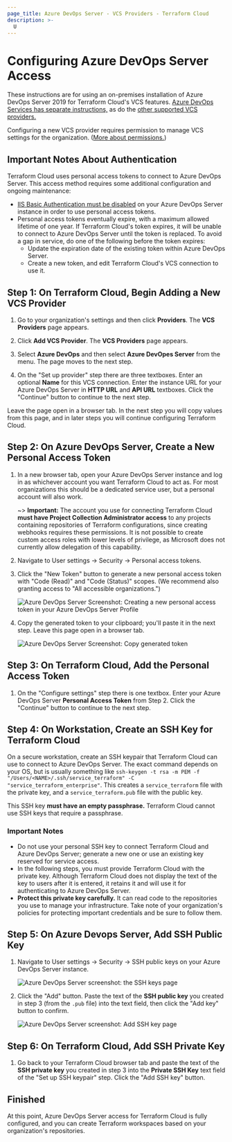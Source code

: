 ```yaml
---
page_title: Azure DevOps Server - VCS Providers - Terraform Cloud
description: >-
  U
---
```


# Configuring Azure DevOps Server Access

These instructions are for using an on-premises installation of Azure DevOps Server 2019 for Terraform Cloud's VCS features. [Azure DevOps Services has separate instructions,](/cloud-docs/vcs/azure-devops-services) as do the [other supported VCS providers.](/cloud-docs/vcs)

Configuring a new VCS provider requires permission to manage VCS settings for the organization. ([More about permissions.](/cloud-docs/users-teams-organizations/permissions))

[permissions-citation]: #intentionally-unused---keep-for-maintainers

## Important Notes About Authentication

Terraform Cloud uses personal access tokens to connect to Azure DevOps Server. This access method requires some additional configuration and ongoing maintenance:

- [IIS Basic Authentication must be disabled](https://docs.microsoft.com/en-us/azure/devops/integrate/get-started/authentication/iis-basic-auth?view=azure-devops) on your Azure DevOps Server instance in order to use personal access tokens.
- Personal access tokens eventually expire, with a maximum allowed lifetime of one year. If Terraform Cloud's token expires, it will be unable to connect to Azure DevOps Server until the token is replaced. To avoid a gap in service, do one of the following before the token expires:
  - Update the expiration date of the existing token within Azure DevOps Server.
  - Create a new token, and edit Terraform Cloud's VCS connection to use it.

## Step 1: On Terraform Cloud, Begin Adding a New VCS Provider

1. Go to your organization's settings and then click **Providers**. The **VCS Providers** page appears.

1. Click **Add VCS Provider**. The **VCS Providers** page appears.

1. Select **Azure DevOps** and then select **Azure DevOpes Server** from the menu. The page moves to the next step.

1. On the "Set up provider" step there are three textboxes. Enter an optional **Name** for this VCS connection. Enter the instance URL for your Azure DevOps Server in **HTTP URL** and **API URL** textboxes. Click the "Continue" button to continue to the next step.

Leave the page open in a browser tab. In the next step you will copy values from this page, and in later steps you will continue configuring Terraform Cloud.

## Step 2: On Azure DevOps Server, Create a New Personal Access Token

1. In a new browser tab, open your Azure DevOps Server instance and log in as whichever account you want Terraform Cloud to act as. For most organizations this should be a dedicated service user, but a personal account will also work.

   ~> **Important:** The account you use for connecting Terraform Cloud **must have Project Collection Administrator access** to any projects containing repositories of Terraform configurations, since creating webhooks requires these permissions. It is not possible to create custom access roles with lower levels of privilege, as Microsoft does not currently allow delegation of this capability.

1. Navigate to User settings -> Security -> Personal access tokens.

1. Click the "New Token" button to generate a new personal access token with "Code (Read)" and "Code (Status)" scopes. (We recommend also granting access to "All accessible organizations.")

   ![Azure DevOps Server Screenshot: Creating a new personal access token in your Azure DevOps Server Profile](/img/docs/azure-devops-server-create-token.png)

1. Copy the generated token to your clipboard; you'll paste it in the next step. Leave this page open in a browser tab.

   ![Azure DevOps Server Screenshot: Copy generated token](/img/docs/azure-devops-server-copy-token.png)

## Step 3: On Terraform Cloud, Add the Personal Access Token

1. On the "Configure settings" step there is one textbox. Enter your Azure DevOps Server **Personal Access Token** from Step 2. Click the "Continue" button to continue to the next step.

## Step 4: On Workstation, Create an SSH Key for Terraform Cloud

On a secure workstation, create an SSH keypair that Terraform Cloud can use to connect to Azure DevOps Server. The exact command depends on your OS, but is usually something like `ssh-keygen -t rsa -m PEM -f "/Users/<NAME>/.ssh/service_terraform" -C "service_terraform_enterprise"`. This creates a `service_terraform` file with the private key, and a `service_terraform.pub` file with the public key.

This SSH key **must have an empty passphrase.** Terraform Cloud cannot use SSH keys that require a passphrase.

### Important Notes

- Do not use your personal SSH key to connect Terraform Cloud and Azure DevOps Server; generate a new one or use an existing key reserved for service access.
- In the following steps, you must provide Terraform Cloud with the private key. Although Terraform Cloud does not display the text of the key to users after it is entered, it retains it and will use it for authenticating to Azure DevOps Server.
- **Protect this private key carefully.** It can read code to the repositories you use to manage your infrastructure. Take note of your organization's policies for protecting important credentials and be sure to follow them.

## Step 5: On Azure Devops Server, Add SSH Public Key

1. Navigate to User settings -> Security -> SSH public keys on your Azure DevOps Server instance.

   ![Azure DevOps Server screenshot: the SSH keys page](/img/docs/azure-devops-server-public-keys.png)

1. Click the "Add" button. Paste the text of the **SSH public key** you created in step 3 (from the `.pub` file) into the text field, then click the "Add key" button to confirm.

   ![Azure DevOps Server screenshot: Add SSH key page](/img/docs/azure-devops-server-public-keys-add.png)

## Step 6: On Terraform Cloud, Add SSH Private Key

1. Go back to your Terraform Cloud browser tab and paste the text of the **SSH private key** you created in step 3 into the **Private SSH Key** text field of the "Set up SSH keypair" step. Click the "Add SSH key" button.

## Finished

At this point, Azure DevOps Server access for Terraform Cloud is fully configured, and you can create Terraform workspaces based on your organization's repositories.
